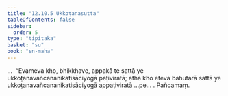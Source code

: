 ```yaml
---
title: "12.10.5 Ukkoṭanasutta"
tableOfContents: false
sidebar:
  order: 5
type: "tipitaka"
basket: "su"
book: "sn-maha"
---
```



<DynamicBreadcrumb />

<Division number="1165" book="sn-maha">

<Paragraph number="2513" book="sn-maha">
…  “Evameva kho, bhikkhave, appakā te sattā ye ukkoṭanavañcananikatisāciyogā paṭiviratā; atha kho eteva bahutarā sattā ye ukkoṭanavañcananikatisāciyogā appaṭiviratā …pe… .

</Paragraph>
</Division>

<Paragraph number="2514" type="center" book="sn-maha">
Pañcamaṃ.
</Paragraph>